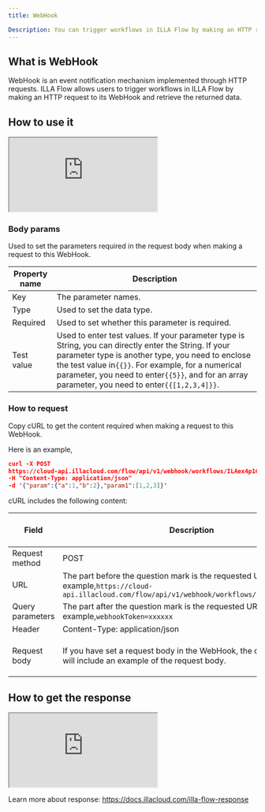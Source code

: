 ```yaml
---
title: WebHook

Description: You can trigger workflows in ILLA Flow by making an HTTP request to its WebHook and retrieve the returned data.
---
```


## What is WebHook

WebHook is an event notification mechanism implemented through HTTP requests. ILLA Flow allows users to trigger workflows in ILLA Flow by making an HTTP request to its WebHook and retrieve the returned data.

## How to use it

<div style={{
position: "relative",
paddingBottom: "calc(56.81216931216932% + 41px)",
height: 0
}}><iframe src="https://demo.arcade.software/faXVMk2ISSEK5mtG4o5K?embed&show_copy_link=true" frameborder="1" loading="lazy"  allowfullscreen="true" style={{position: "absolute", top: 0, left: 0, width: "100%", height: "100%", colorScheme: "light"}}></iframe></div>


### Body params

Used to set the parameters required in the request body when making a request to this WebHook.

| **Property name** | **Description**                                                                                                                                                                                                                                                                                                            |
| ------------------------- | ---------------------------------------------------------------------------------------------------------------------------------------------------------------------------------------------------------------------------------------------------------------------------------------------------------------------------------- |
| Key                     | The parameter names.                                                                                                                                                                                                                                                                                                             |
| Type                    | Used to set the data type.                                                                                                                                                                                                                                                                                                       |
| Required                | Used to set whether this parameter is required.                                                                                                                                                                                                                                                                                  |
| Test value              | Used to enter test values. If your parameter type is String, you can directly enter the String. If your parameter type is another type, you need to enclose the test value in`{{}}`. For example, for a numerical parameter, you need to enter`{{5}}`, and for an array parameter, you need to enter`{{[1,2,3,4]}}`. |

### How to request

Copy cURL to get the content required when making a request to this WebHook.

Here is an example,

```JSON
curl -X POST 
https://cloud-api.illacloud.com/flow/api/v1/webhook/workflows/ILAex4p1C7Wm/run?webhookToken=xxxxxx
-H "Content-Type: application/json" 
-d '{"param":{"a":1,"b":2},"param1":[1,2,3]}'
```

cURL includes the following content:

| **Field**  | **Description**                                                                                                                                    | **How to use in the REST API Action of ILLA**            |
| ------------------ | ---------------------------------------------------------------------------------------------------------------------------------------------------------- | ---------------------------------------------------------------- |
| Request method   | POST                                                                                                                                                     | Action type                                                    |
| URL              | The part before the question mark is the requested URL. For example,`https://cloud-api.illacloud.com/flow/api/v1/webhook/workflows/ILAex4p1C7Wm/run` | Base URL                                                       |
| Query parameters | The part after the question mark is the requested URL. For example,`webhookToken=xxxxxx`                                                             | URL Parameters                                                 |
| Header           | Content-Type: application/json                                                                                                                           | Headers                                                        |
| Request body     | If you have set a request body in the WebHook, the cURL command will include an example of the request body.                                             | Body, it could be`x-www-form-urlencoded`or`Raw - JSON` |

## How to get the response

<div style={{
position: "relative",
paddingBottom: "calc(56.81216931216932% + 41px)",
height: 0
}}><iframe src="https://demo.arcade.software/jLmr2LN2T0cYwvYaeB3C?embed&show_copy_link=true" frameborder="1" loading="lazy"  allowfullscreen="true" style={{position: "absolute", top: 0, left: 0, width: "100%", height: "100%", colorScheme: "light"}}></iframe></div>

Learn more about response: https://docs.illacloud.com/illa-flow-response
